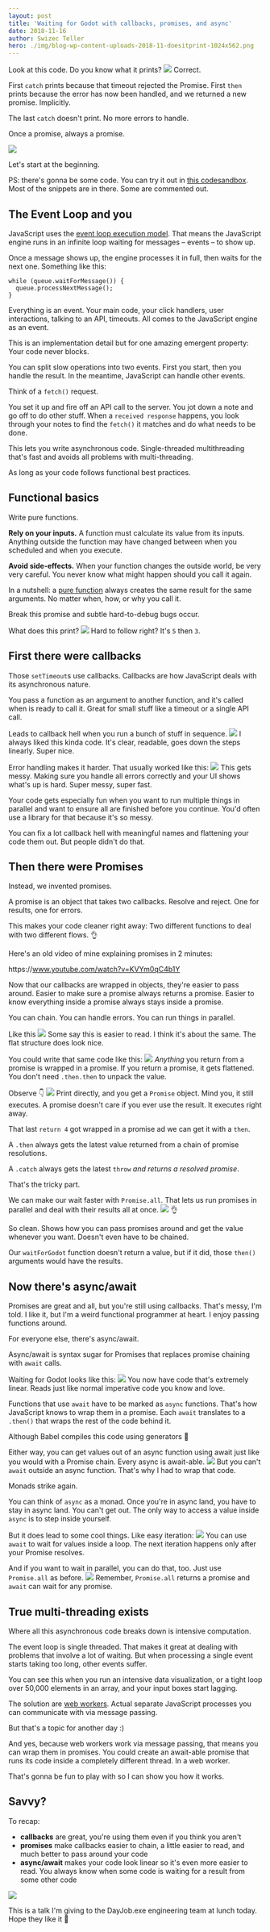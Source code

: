 ```yaml
---
layout: post
title: 'Waiting for Godot with callbacks, promises, and async'
date: 2018-11-16
author: Swizec Teller
hero: ./img/blog-wp-content-uploads-2018-11-doesitprint-1024x562.png
---
```

Look at this code. Do you know what it prints? ![](./img/blog-wp-content-uploads-2018-11-doesitprint-1024x562.png) Correct.



First `catch` prints because that timeout rejected the Promise. First `then` prints because the error has now been handled, and we returned a new promise. Implicitly.



The last `catch` doesn't print. No more errors to handle.



Once a promise, always a promise.

![](./img/media-iAYupOdWXQy5a4nVGk-giphy.gif)

Let's start at the beginning.



PS: there's gonna be some code. You can try it out in [this codesandbox](https://codesandbox.io/s/2yk3ywv4y). Most of the snippets are in there. Some are commented out.



## The Event Loop and you



JavaScript uses the [event loop execution model](https://developer.mozilla.org/en-US/docs/Web/JavaScript/EventLoop#Event_loop). That means the JavaScript engine runs in an infinite loop waiting for messages – events – to show up.



Once a message shows up, the engine processes it in full, then waits for the next one. Something like this:



```
while (queue.waitForMessage()) {
  queue.processNextMessage();
}
```



Everything is an event. Your main code, your click handlers, user interactions, talking to an API, timeouts. All comes to the JavaScript engine as an event.



This is an implementation detail but for one amazing emergent property: Your code never blocks.



You can split slow operations into two events. First you start, then you handle the result. In the meantime, JavaScript can handle other events.



Think of a `fetch()` request.



You set it up and fire off an API call to the server. You jot down a note and go off to do other stuff. When a `received response` happens, you look through your notes to find the `fetch()` it matches and do what needs to be done.



This lets you write asynchronous code. Single-threaded multithreading that's fast and avoids all problems with multi-threading.



As long as your code follows functional best practices.



## Functional basics



Write pure functions.



**Rely on your inputs.** A function must calculate its value from its inputs. Anything outside the function may have changed between when you scheduled and when you execute.



**Avoid side-effects.** When your function changes the outside world, be very very careful. You never know what might happen should you call it again.



In a nutshell: a [pure function](https://en.wikipedia.org/wiki/Pure_function) always creates the same result for the same arguments. No matter when, how, or why you call it.



Break this promise and subtle hard-to-debug bugs occur.



What does this print? ![](./img/blog-wp-content-uploads-2018-11-whatprint2-2.png) Hard to follow right? It's `5` then `3`.



## First there were callbacks



Those `setTimeout`s use callbacks. Callbacks are how JavaScript deals with its asynchronous nature.



You pass a function as an argument to another function, and it's called when is ready to call it. Great for small stuff like a timeout or a single API call.



Leads to callback hell when you run a bunch of stuff in sequence. ![](./img/blog-wp-content-uploads-2018-11-callbackhell.png) I always liked this kinda code. It's clear, readable, goes down the steps linearly. Super nice.



Error handling makes it harder. That usually worked like this: ![](./img/blog-wp-content-uploads-2018-11-errorhandlig.png) This gets messy. Making sure you handle all errors correctly and your UI shows what's up is hard. Super messy, super fast.



Your code gets especially fun when you want to run multiple things in parallel and want to ensure all are finished before you continue. You'd often use a library for that because it's so messy.



You can fix a lot callback hell with meaningful names and flattening your code them out. But people didn't do that.



## Then there were Promises



Instead, we invented promises.



A promise is an object that takes two callbacks. Resolve and reject. One for results, one for errors.



This makes your code cleaner right away: Two different functions to deal with two different flows. 👌



Here's an old video of mine explaining promises in 2 minutes:



https&#x3A;//www.youtube.com/watch?v=KVYm0qC4b1Y



Now that our callbacks are wrapped in objects, they're easier to pass around. Easier to make sure a promise always returns a promise. Easier to know everything inside a promise always stays inside a promise.



You can chain. You can handle errors. You can run things in parallel.



Like this ![](./img/blog-wp-content-uploads-2018-11-waitforgodot-1024x605.png) Some say this is easier to read. I think it's about the same. The flat structure does look nice.



You could write that same code like this: ![](./img/blog-wp-content-uploads-2018-11-waitforgodot2-1024x791.png) _Anything_ you return from a promise is wrapped in a promise. If you return a promise, it gets flattened. You don't need `.then.then` to unpack the value.



Observe 👇 ![](./img/blog-wp-content-uploads-2018-11-waitforgodot3-1024x871.png) Print directly, and you get a `Promise` object. Mind you, it still executes. A promise doesn't care if you ever use the result. It executes right away.



That last `return 4` got wrapped in a promise ad we can get it with a `then`.



A `.then` always gets the latest value returned from a chain of promise resolutions.



A `.catch` always gets the latest `throw` _and returns a resolved promise_.



That's the tricky part.



We can make our wait faster with `Promise.all`. That lets us run promises in parallel and deal with their results all at once. ![](./img/blog-wp-content-uploads-2018-11-waitforgodot4.png) 👌



So clean. Shows how you can pass promises around and get the value whenever you want. Doesn't even have to be chained.



Our `waitForGodot` function doesn't return a value, but if it did, those `then()` arguments would have the results.



## Now there's async/await



Promises are great and all, but you're still using callbacks. That's messy, I'm told. I like it, but I'm a weird functional programmer at heart. I enjoy passing functions around.



For everyone else, there's async/await.



Async/await is syntax sugar for Promises that replaces promise chaining with `await` calls.



Waiting for Godot looks like this: ![](./img/blog-wp-content-uploads-2018-11-await1.png) You now have code that's extremely linear. Reads just like normal imperative code you know and love.



Functions that use `await` have to be marked as `async` functions. That's how JavaScript knows to wrap them in a promise. Each `await` translates to a `.then()` that wraps the rest of the code behind it.



Although Babel compiles this code using generators 🤔



Either way, you can get values out of an async function using await just like you would with a Promise chain. Every async is await-able. ![](./img/blog-wp-content-uploads-2018-11-await2-1024x392.png) But you can't `await` outside an async function. That's why I had to wrap that code.



Monads strike again.



You can think of `async` as a monad. Once you're in async land, you have to stay in async land. You can't get out. The only way to access a value inside `async` is to step inside yourself.



But it does lead to some cool things. Like easy iteration: ![](./img/blog-wp-content-uploads-2018-11-await3.png) You can use `await` to wait for values inside a loop. The next iteration happens only after your Promise resolves.



And if you want to wait in parallel, you can do that, too. Just use `Promise.all` as before. ![](./img/blog-wp-content-uploads-2018-11-await4-1024x421.png) Remember, `Promise.all` returns a promise and `await` can wait for any promise.



## True multi-threading exists



Where all this asynchronous code breaks down is intensive computation.



The event loop is single threaded. That makes it great at dealing with problems that involve a lot of waiting. But when processing a single event starts taking too long, other events suffer.



You can see this when you run an intensive data visualization, or a tight loop over 50,000 elements in an array, and your input boxes start lagging.



The solution are [web workers](https://developer.mozilla.org/en-US/docs/Web/API/Web_Workers_API/Using_web_workers). Actual separate JavaScript processes you can communicate with via message passing.



But that's a topic for another day :)



And yes, because web workers work via message passing, that means you can wrap them in promises. You could create an await-able promise that runs its code inside a completely different thread. In a web worker.



That's gonna be fun to play with so I can show you how it works.



## Savvy?



To recap:



- **callbacks** are great, you're using them even if you think you aren't
- **promises** make callbacks easier to chain, a little easier to read, and much better to pass around your code
- **async/await** makes your code look linear so it's even more easier to read. You always know when some code is waiting for a result from some other code



![](./img/wp-content-uploads-GIF-2014-10-Savvy-GIF.gif)



This is a talk I'm giving to the DayJob.exe engineering team at lunch today. Hope they like it 🤞